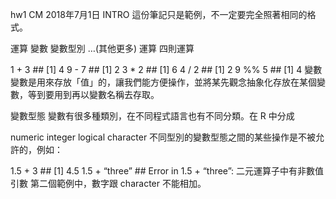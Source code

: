 hw1
CM
2018年7月1日
INTRO
這份筆記只是範例，不一定要完全照著相同的格式。

運算
變數
變數型別
…(其他更多)
運算
四則運算

1 + 3
## [1] 4
9 - 7
## [1] 2
3 * 2
## [1] 6
4 / 2
## [1] 2
9 %% 5
## [1] 4
變數
變數是用來存放「值」的，讓我們能方便操作，並將某先觀念抽象化存放在某個變數，等到要用到再以變數名稱去存取。

變數型態
變數有很多種類別，在不同程式語言也有不同分類。在 R 中分成

numeric
integer
logical
character
不同型別的變數型態之間的某些操作是不被允許的，例如：

1.5 + 3
## [1] 4.5
1.5 + "three"
## Error in 1.5 + "three": 二元運算子中有非數值引數
第二個範例中，數字跟 character 不能相加。